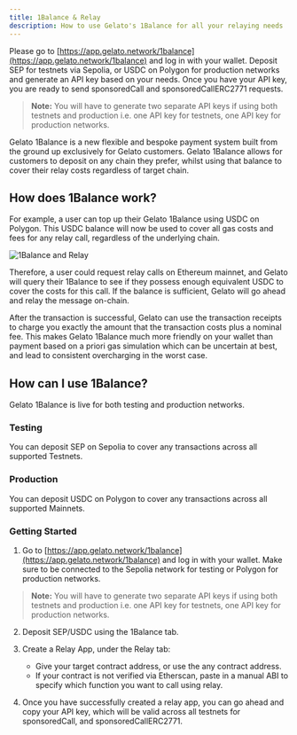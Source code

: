 ```yaml
---
title: 1Balance & Relay
description: How to use Gelato's 1Balance for all your relaying needs
---
```


Please go to [https://app.gelato.network/1balance](https://app.gelato.network/1balance) and log in with your wallet. Deposit SEP for testnets via Sepolia, or USDC on Polygon for production networks and generate an API key based on your needs. Once you have your API key, you are ready to send sponsoredCall and sponsoredCallERC2771 requests.

> **Note:** You will have to generate two separate API keys if using both testnets and production i.e. one API key for testnets, one API key for production networks.

Gelato 1Balance is a new flexible and bespoke payment system built from the ground up exclusively for Gelato customers. Gelato 1Balance allows for customers to deposit on any chain they prefer, whilst using that balance to cover their relay costs regardless of target chain.

## How does 1Balance work?

For example, a user can top up their Gelato 1Balance using USDC on Polygon. This USDC balance will now be used to cover all gas costs and fees for any relay call, regardless of the underlying chain.

![1Balance and Relay](../../images/1balance_relay.png)

Therefore, a user could request relay calls on Ethereum mainnet, and Gelato will query their 1Balance to see if they possess enough equivalent USDC to cover the costs for this call. If the balance is sufficient, Gelato will go ahead and relay the message on-chain.

After the transaction is successful, Gelato can use the transaction receipts to charge you exactly the amount that the transaction costs plus a nominal fee. This makes Gelato 1Balance much more friendly on your wallet than payment based on a priori gas simulation which can be uncertain at best, and lead to consistent overcharging in the worst case.

## How can I use 1Balance?

Gelato 1Balance is live for both testing and production networks.

### Testing
You can deposit SEP on Sepolia to cover any transactions across all supported Testnets.

### Production
You can deposit USDC on Polygon to cover any transactions across all supported Mainnets.

### Getting Started

1. Go to [https://app.gelato.network/1balance](https://app.gelato.network/1balance) and log in with your wallet. Make sure to be connected to the Sepolia network for testing or Polygon for production networks.

> **Note:** You will have to generate two separate API keys if using both testnets and production i.e. one API key for testnets, one API key for production networks.

2. Deposit SEP/USDC using the 1Balance tab.

3. Create a Relay App, under the Relay tab:
   - Give your target contract address, or use the any contract address.
   - If your contract is not verified via Etherscan, paste in a manual ABI to specify which function you want to call using relay.

4. Once you have successfully created a relay app, you can go ahead and copy your API key, which will be valid across all testnets for sponsoredCall, and sponsoredCallERC2771.
